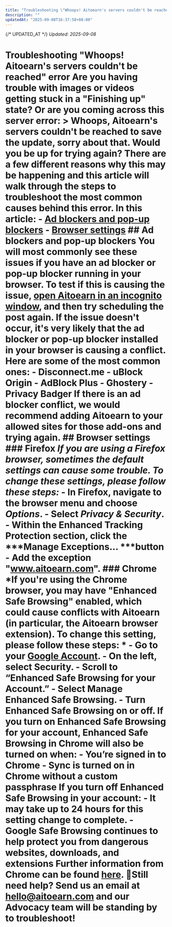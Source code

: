 ```yaml
---
title: "Troubleshooting \"Whoops! Aitoearn's servers couldn't be reached\" error"
description: ""
updatedAt: "2025-09-08T16:37:58+08:00"
---
```

{/* UPDATED_AT */}
_Updated: 2025-09-08_

# Troubleshooting "Whoops! Aitoearn's servers couldn't be reached" error Are you having trouble with images or videos getting stuck in a "Finishing up" state? Or are you coming across this server error: > Whoops, Aitoearn's servers couldn't be reached to save the update, sorry about that. Would you be up for trying again? There are a few different reasons why this may be happening and this article will walk through the steps to troubleshoot the most common causes behind this error. In this article: - [Ad blockers and pop-up blockers](#h_01H9NTMQ5AHTJYVY58ASD12C59) - [Browser settings](#h_01H9NTNBCV5AFWGZDT20BPZH49) ## Ad blockers and pop-up blockers You will most commonly see these issues if you have an ad blocker or pop-up blocker running in your browser. To test if this is causing the issue, [open Aitoearn in an incognito window](https://aitoearn.helpscoutdocs.com/article/508-opening-aitoearn-in-an-incognito-or-private-window-how-to-safelist-aitoearn-and-using-a-vpn#h_01GGABZBW3EQ247KTM4YY1D2VC), and then try scheduling the post again. If the issue doesn't occur, it's very likely that the ad blocker or pop-up blocker installed in your browser is causing a conflict. Here are some of the most common ones: - Disconnect.me - uBlock Origin - AdBlock Plus - Ghostery - Privacy Badger If there is an ad blocker conflict, we would recommend adding Aitoearn to your allowed sites for those add-ons and trying again. ## Browser settings ### Firefox *If you are using a Firefox browser, sometimes the default settings can cause some trouble. To change these settings, please follow these steps:* - In Firefox, navigate to the browser menu and choose ***Options***. - Select ***Privacy & Security***. - Within the Enhanced Tracking Protection section, click the ***Manage Exceptions... ***button - Add the exception "www.aitoearn.com". ### Chrome *If you're using the Chrome browser, you may have "Enhanced Safe Browsing" enabled, which could cause conflicts with Aitoearn (in particular, the Aitoearn browser extension). To change this setting, please follow these steps: * - Go to your [Google Account](https://myaccount.google.com/). - On the left, select Security. - Scroll to “Enhanced Safe Browsing for your Account.” - Select Manage Enhanced Safe Browsing. - Turn Enhanced Safe Browsing on or off. If you turn on Enhanced Safe Browsing for your account, Enhanced Safe Browsing in Chrome will also be turned on when: - You’re signed in to Chrome - Sync is turned on in Chrome without a custom passphrase If you turn off Enhanced Safe Browsing in your account: - It may take up to 24 hours for this setting change to complete. - Google Safe Browsing continues to help protect you from dangerous websites, downloads, and extensions Further information from Chrome can be found [here](https://support.google.com/accounts/answer/11577602?hl=en). 📝Still need help? Send us an email at [hello@aitoearn.com](mailto:hello@aitoearn.com) and our Advocacy team will be standing by to troubleshoot!